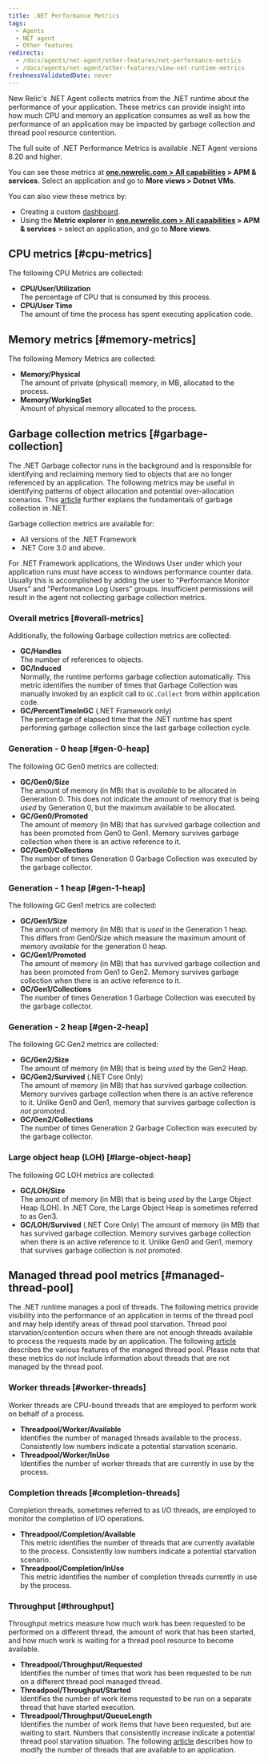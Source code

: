 ```yaml
---
title: .NET Performance Metrics
tags:
  - Agents
  - NET agent
  - Other features
redirects:
  - /docs/agents/net-agent/other-features/net-performance-metrics
  - /docs/agents/net-agent/other-features/view-net-runtime-metrics
freshnessValidatedDate: never
---
```


New Relic's .NET Agent collects metrics from the .NET runtime about the performance of your application. These metrics can provide insight into how much CPU and memory an application consumes as well as how the performance of an application may be impacted by garbage collection and thread pool resource contention.

The full suite of .NET Performance Metrics is available .NET Agent versions 8.20 and higher.

You can see these metrics at <DoNotTranslate>**[one.newrelic.com > All capabilities](https://one.newrelic.com/all-capabilities) > APM & services**</DoNotTranslate>. Select an application and go to <DoNotTranslate>**More views > Dotnet VMs**</DoNotTranslate>.

You can also view these metrics by:

* Creating a custom [dashboard](/docs/query-your-data/explore-query-data/dashboards/introduction-new-relic-one-dashboards). 
* Using the <DoNotTranslate>**Metric explorer**</DoNotTranslate> in <DoNotTranslate>**[one.newrelic.com > All capabilities](https://one.newrelic.com/all-capabilities) > APM & services**</DoNotTranslate> > select an application, and go to <DoNotTranslate>**More views**</DoNotTranslate>.

## CPU metrics [#cpu-metrics]

The following CPU Metrics are collected:

* <DoNotTranslate>**CPU/User/Utilization**</DoNotTranslate>  
  The percentage of CPU that is consumed by this process.
* <DoNotTranslate>**CPU/User Time**</DoNotTranslate>  
  The amount of time the process has spent executing application code.

## Memory metrics [#memory-metrics]

The following Memory Metrics are collected:

* <DoNotTranslate>**Memory/Physical**</DoNotTranslate>  
  The amount of private (physical) memory, in MB, allocated to the process.
* <DoNotTranslate>**Memory/WorkingSet**</DoNotTranslate>  
  Amount of physical memory allocated to the process.
  
## Garbage collection metrics [#garbage-collection]

The .NET Garbage collector runs in the background and is responsible for identifying and reclaiming memory tied to objects that are no longer referenced by an application. The following metrics may be useful in identifying patterns of object allocation and potential over-allocation scenarios. This [article](https://docs.microsoft.com/en-us/dotnet/standard/garbage-collection/fundamentals) further explains the fundamentals of garbage collection in .NET.

<Callout variant="tip">
  Garbage collection metrics are available for:

  * All versions of the .NET Framework
  * .NET Core 3.0 and above.
</Callout>

<Callout variant="important">
  For .NET Framework applications, the Windows User under which your application runs must have access to windows performance counter data. Usually this is accomplished by adding the user to "Performance Monitor Users" and "Performance Log Users" groups. Insufficient permissions will result in the agent not collecting garbage collection metrics.
</Callout>

### Overall metrics [#overall-metrics]

Additionally, the following Garbage collection metrics are collected:

* <DoNotTranslate>**GC/Handles**</DoNotTranslate>  
  The number of references to objects.
* <DoNotTranslate>**GC/Induced**</DoNotTranslate>  
  Normally, the runtime performs garbage collection automatically. This metric identifies the number of times that Garbage Collection was manually invoked by an explicit call to `GC.Collect` from within application code.
* <DoNotTranslate>**GC/PercentTimeInGC**</DoNotTranslate> (.NET Framework only)  
  The percentage of elapsed time that the .NET runtime has spent performing garbage collection since the last garbage collection cycle.

### Generation - 0 heap [#gen-0-heap]

The following GC Gen0 metrics are collected:

* <DoNotTranslate>**GC/Gen0/Size**</DoNotTranslate>  
  The amount of memory (in MB) that is _available_ to be allocated in Generation 0. This does not indicate the amount of memory that is being _used_ by Generation 0, but the maximum available to be allocated.
* <DoNotTranslate>**GC/Gen0/Promoted**</DoNotTranslate>  
  The amount of memory (in MB) that has survived garbage collection and has been promoted from Gen0 to Gen1. Memory survives garbage collection when there is an active reference to it.
* <DoNotTranslate>**GC/Gen0/Collections**</DoNotTranslate>  
  The number of times Generation 0 Garbage Collection was executed by the garbage collector.

### Generation - 1 heap [#gen-1-heap]

The following GC Gen1 metrics are collected:

* <DoNotTranslate>**GC/Gen1/Size**</DoNotTranslate>  
  The amount of memory (in MB) that is _used_ in the Generation 1 heap. This differs from Gen0/Size which measure the maximum amount of memory _available_ for the generation 0 heap.
* <DoNotTranslate>**GC/Gen1/Promoted**</DoNotTranslate>  
  The amount of memory (in MB) that has survived garbage collection and has been promoted from Gen1 to Gen2. Memory survives garbage collection when there is an active reference to it.
* <DoNotTranslate>**GC/Gen1/Collections**</DoNotTranslate>  
  The number of times Generation 1 Garbage Collection was executed by the garbage collector.

### Generation - 2 heap [#gen-2-heap]

The following GC Gen2 metrics are collected:

* <DoNotTranslate>**GC/Gen2/Size**</DoNotTranslate>  
  The amount of memory (in MB) that is being _used_ by the Gen2 Heap.
* <DoNotTranslate>**GC/Gen2/Survived**</DoNotTranslate> (.NET Core Only)  
  The amount of memory (in MB) that has survived garbage collection. Memory survives garbage collection when there is an active reference to it. Unlike Gen0 and Gen1, memory that survives garbage collection is _not_ promoted.
* <DoNotTranslate>**GC/Gen2/Collections**</DoNotTranslate>  
  The number of times Generation 2 Garbage Collection was executed by the garbage collector.

### Large object heap (LOH) [#large-object-heap]

The following GC LOH metrics are collected:

* <DoNotTranslate>**GC/LOH/Size**</DoNotTranslate>  
  The amount of memory (in MB) that is being _used_ by the Large Object Heap (LOH). In .NET Core, the Large Object Heap is sometimes referred to as Gen3. 
* <DoNotTranslate>**GC/LOH/Survived**</DoNotTranslate> (.NET Core Only) 
  The amount of memory (in MB) that has survived garbage collection. Memory survives garbage collection when there is an active reference to it. Unlike Gen0 and Gen1, memory that survives garbage collection is _not_ promoted.

## Managed thread pool metrics [#managed-thread-pool]

The .NET runtime manages a pool of threads. The following metrics provide visibility into the performance of an application in terms of the thread pool and may help identify areas of thread pool starvation. Thread pool starvation/contention occurs when there are not enough threads available to process the requests made by an application. The following [article](https://docs.microsoft.com/en-us/dotnet/standard/threading/the-managed-thread-pool) describes the various features of the managed thread pool. Please note that these metrics do _not_ include information about threads that are not managed by the thread pool.

### Worker threads [#worker-threads]

Worker threads are CPU-bound threads that are employed to perform work on behalf of a process.

* <DoNotTranslate>**Threadpool/Worker/Available**</DoNotTranslate>  
  Identifies the number of managed threads available to the process. Consistently low numbers indicate a potential starvation scenario.
* <DoNotTranslate>**Threadpool/Worker/InUse**</DoNotTranslate>  
  Identifies the number of worker threads that are currently in use by the process.

### Completion threads [#completion-threads]

Completion threads, sometimes referred to as I/O threads, are employed to monitor the completion of I/O operations.

* <DoNotTranslate>**Threadpool/Completion/Available**</DoNotTranslate>  
  This metric identifies the number of threads that are currently available to the process. Consistently low numbers indicate a potential starvation scenario.
* <DoNotTranslate>**Threadpool/Completion/InUse**</DoNotTranslate>  
  This metric identifies the number of completion threads currently in use by the process.

### Throughput [#throughput]

Throughput metrics measure how much work has been requested to be performed on a different thread, the amount of work that has been started, and how much work is waiting for a thread pool resource to become available.

* <DoNotTranslate>**Threadpool/Throughput/Requested**</DoNotTranslate>  
  Identifies the number of times that work has been requested to be run on a different thread pool managed thread.
* <DoNotTranslate>**Threadpool/Throughput/Started**</DoNotTranslate>  
  Identifies the number of work items requested to be run on a separate thread that have started execution.
* <DoNotTranslate>**Threadpool/Throughput/QueueLength**</DoNotTranslate>  
  Identifies the number of work items that have been requested, but are waiting to start. Numbers that consistently increase indicate a potential thread pool starvation situation. The following [article](https://docs.microsoft.com/en-us/dotnet/api/system.threading.threadpool.setmaxthreads) describes how to modify the number of threads that are available to an application.
